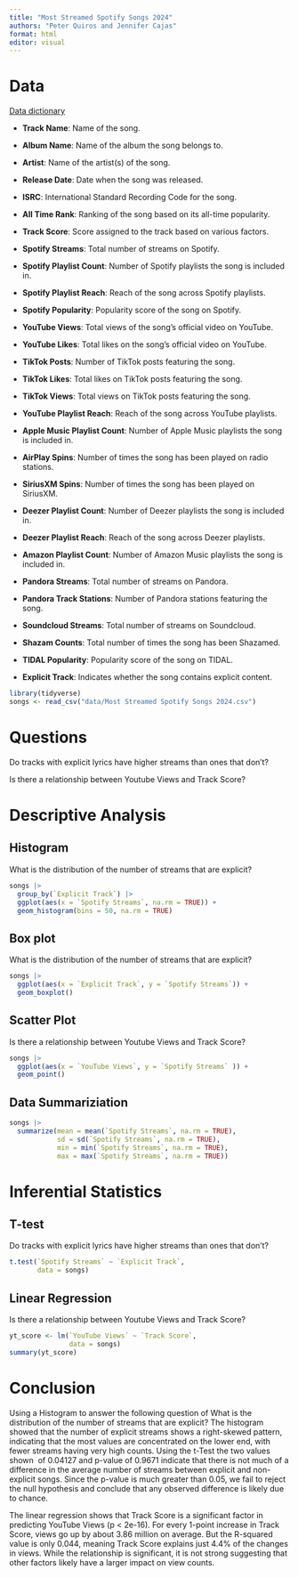 ```yaml
---
title: "Most Streamed Spotify Songs 2024"
authors: "Peter Quiros and Jennifer Cajas"
format: html
editor: visual
---
```


# Data

[Data dictionary](https://www.kaggle.com/datasets/nelgiriyewithana/most-streamed-spotify-songs-2024)

-   **Track Name**: Name of the song.

-   **Album Name**: Name of the album the song belongs to.

-   **Artist**: Name of the artist(s) of the song.

-   **Release Date**: Date when the song was released.

-   **ISRC**: International Standard Recording Code for the song.

-   **All Time Rank**: Ranking of the song based on its all-time popularity.

-   **Track Score**: Score assigned to the track based on various factors.

-   **Spotify Streams**: Total number of streams on Spotify.

-   **Spotify Playlist Count**: Number of Spotify playlists the song is included in.

-   **Spotify Playlist Reach**: Reach of the song across Spotify playlists.

-   **Spotify Popularity**: Popularity score of the song on Spotify.

-   **YouTube Views**: Total views of the song's official video on YouTube.

-   **YouTube Likes**: Total likes on the song's official video on YouTube.

-   **TikTok Posts**: Number of TikTok posts featuring the song.

-   **TikTok Likes**: Total likes on TikTok posts featuring the song.

-   **TikTok Views**: Total views on TikTok posts featuring the song.

-   **YouTube Playlist Reach**: Reach of the song across YouTube playlists.

-   **Apple Music Playlist Count**: Number of Apple Music playlists the song is included in.

-   **AirPlay Spins**: Number of times the song has been played on radio stations.

-   **SiriusXM Spins**: Number of times the song has been played on SiriusXM.

-   **Deezer Playlist Count**: Number of Deezer playlists the song is included in.

-   **Deezer Playlist Reach**: Reach of the song across Deezer playlists.

-   **Amazon Playlist Count**: Number of Amazon Music playlists the song is included in.

-   **Pandora Streams**: Total number of streams on Pandora.

-   **Pandora Track Stations**: Number of Pandora stations featuring the song.

-   **Soundcloud Streams**: Total number of streams on Soundcloud.

-   **Shazam Counts**: Total number of times the song has been Shazamed.

-   **TIDAL Popularity**: Popularity score of the song on TIDAL.

-   **Explicit Track**: Indicates whether the song contains explicit content.

```r
library(tidyverse)
songs <- read_csv("data/Most Streamed Spotify Songs 2024.csv")
```

# Questions

Do tracks with explicit lyrics have higher streams than ones that don't?

Is there a relationship between Youtube Views and Track Score?

# Descriptive Analysis

## Histogram

What is the distribution of the number of streams that are explicit?

```r
songs |>
  group_by(`Explicit Track`) |>
  ggplot(aes(x = `Spotify Streams`, na.rm = TRUE)) +
  geom_histogram(bins = 50, na.rm = TRUE)
```

## Box plot

What is the distribution of the number of streams that are explicit?

```r
songs |>
  ggplot(aes(x = `Explicit Track`, y = `Spotify Streams`)) +
  geom_boxplot()
```

## Scatter Plot

Is there a relationship between Youtube Views and Track Score?

```r
songs |>
  ggplot(aes(x = `YouTube Views`, y = `Spotify Streams` )) +
  geom_point()
```

## Data Summariziation

```r
songs |>
  summarize(mean = mean(`Spotify Streams`, na.rm = TRUE),
            sd = sd(`Spotify Streams`, na.rm = TRUE),
            min = min(`Spotify Streams`, na.rm = TRUE),
            max = max(`Spotify Streams`, na.rm = TRUE))

```

# Inferential Statistics

## T-test

Do tracks with explicit lyrics have higher streams than ones that don't?

```r
t.test(`Spotify Streams` ~ `Explicit Track`, 
       data = songs)
```

## Linear Regression

Is there a relationship between Youtube Views and Track Score?

```r
yt_score <- lm(`YouTube Views` ~ `Track Score`,
               data = songs)
summary(yt_score)
```

# Conclusion

Using a Histogram to answer the following question of What is the distribution of the number of streams that are explicit? The histogram showed that the number of explicit streams shows a right-skewed pattern, indicating that the most values are concentrated on the lower end, with fewer streams having very high counts. Using the t-Test the two values shown  of 0.04127 and p-value of 0.9671 indicate that there is not much of a difference in the average number of streams between explicit and non-explicit songs. Since the p-value is much greater than 0.05, we fail to reject the null hypothesis and conclude that any observed difference is likely due to chance.

The linear regression shows that Track Score is a significant factor in predicting YouTube Views (p \< 2e-16). For every 1-point increase in Track Score, views go up by about 3.86 million on average. But the R-squared value is only 0.044, meaning Track Score explains just 4.4% of the changes in views. While the relationship is significant, it is not strong suggesting that other factors likely have a larger impact on view counts. 
